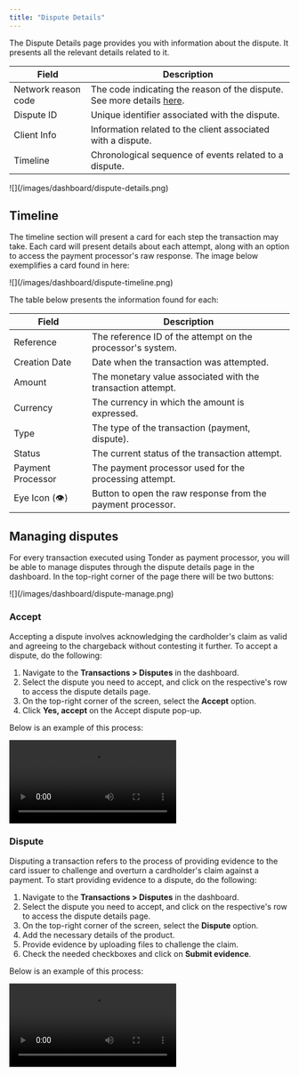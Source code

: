 ```yaml
---
title: "Dispute Details"
---
```


The Dispute Details page provides you with information about the dispute. It presents all the relevant details related to it.

| Field          | Description                                               |
|----------------|-----------------------------------------------------------|
| Network reason code | The code indicating the reason of the dispute. See more details [here](/online-payments/disputes#dispute-reason-codes).   |
| Dispute ID     | Unique identifier associated with the dispute.      |
| Client Info    | Information related to the client associated with a dispute.|
| Timeline       | Chronological sequence of events related to a dispute.|

<Frame>![](/images/dashboard/dispute-details.png)</Frame>

## Timeline

The timeline section will present a card for each step the transaction may take. Each card will present details about each attempt, along with an option to access the payment processor's raw response. The image below exemplifies a card found in here:

<Frame>![](/images/dashboard/dispute-timeline.png)</Frame>

The table below presents the information found for each:

| Field             | Description                                                 |
| ----------------- | ----------------------------------------------------------- |
| Reference         | The reference ID of the attempt on the processor's system.  |
| Creation Date     | Date when the transaction was attempted.                    |
| Amount            | The monetary value associated with the transaction attempt. |
| Currency          | The currency in which the amount is expressed.              |
| Type              | The type of the transaction (payment, dispute).             |
| Status            | The current status of the transaction attempt.              |
| Payment Processor | The payment processor used for the processing attempt.      |
| Eye Icon (👁️)    | Button to open the raw response from the payment processor. |

## Managing disputes

For every transaction executed using Tonder as payment processor, you will be able to manage disputes through the dispute details page in the dashboard. In the top-right corner of the page there will be two buttons:

<Frame>![](/images/dashboard/dispute-manage.png)</Frame>

### Accept

Accepting a dispute involves acknowledging the cardholder's claim as valid and agreeing to the chargeback without contesting it further. To accept a dispute, do the following:

1. Navigate to the **Transactions > Disputes** in the dashboard.
2. Select the dispute you need to accept, and click on the respective's row to access the dispute details page.
3. On the top-right corner of the screen, select the **Accept** option.
4. Click **Yes, accept** on the Accept dispute pop-up.

Below is an example of this process:

<Frame>
  <video controls>
    <source src="/videos/dispute-accept.mp4" type="video/mp4"/>
    Your browser does not support the video tag.
  </video>
</Frame>

### Dispute

Disputing a transaction refers to the process of providing evidence to the card issuer to challenge and overturn a cardholder's claim against a payment. To start providing evidence to a dispute, do the following:

1. Navigate to the **Transactions > Disputes** in the dashboard.
2. Select the dispute you need to accept, and click on the respective's row to access the dispute details page.
3. On the top-right corner of the screen, select the **Dispute** option.
4. Add the necessary details of the product.
5. Provide evidence by uploading files to challenge the claim.
6. Check the needed checkboxes and click on **Submit evidence**.

Below is an example of this process:

<Frame>
  <video controls>
    <source src="/videos/dispute-send-evidence.mp4" type="video/mp4"/>
    Your browser does not support the video tag.
  </video>
</Frame>